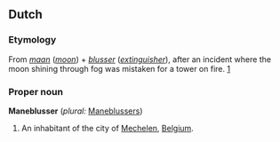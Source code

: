 ==Dutch==

===Etymology===
From ''[[maan]]'' (''[[moon]]'') + ''[[blusser]]'' (''[[extinguisher]]''), after an incident where the moon shining through fog was mistaken for a tower on fire.  [http://www.trabel.com/mechelen-intro.htm]

===Proper noun===
'''Maneblusser''' (''plural:'' [[Maneblussers]])

# {{context|humorous|Flemish|lang=nl}} An inhabitant of the city of [[Mechelen]], [[Belgium]].